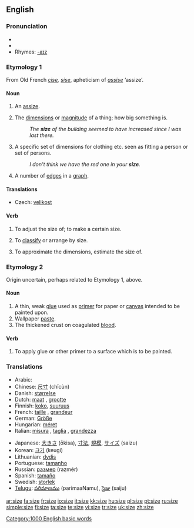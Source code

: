 ==English==

===Pronunciation===
*{{IPA|/saɪz/}}
*{{audio|en-us-size.ogg|Audio (US)}}
*Rhymes: [[Rhymes:English:-aɪz|-aɪz]]

===Etymology 1===
From Old French ''[[cise]], [[sise]]'', apheticism of ''[[assise]]'' ‘assize’.

====Noun====
{{en-noun}}

# {{dialectal}} An [[assize]].
# The [[dimensions]] or [[magnitude]] of a thing; how big something is.
#:''The '''size''' of the building seemed to have increased since I was last there.''
# A specific set of dimensions for clothing etc. seen as fitting a person or set of persons.
#:''I don't think we have the red one in your '''size'''.''
# {{graph theory}} A number of [[edges]] in a [[graph]].

====Translations====
{{trans-top|dimensions or magnitude of a thing}}
*Czech: [[velikost]] {{f}}
{{trans-mid}}
{{trans-bottom}}

====Verb====
{{en-verb|siz|ing}}

# {{transitive}} To adjust the size of; to make a certain size.
# {{transitive}} To [[classify]] or arrange by size.
# {{context|transitive|colloquial}} To approximate the dimensions, estimate the size of.

===Etymology 2===
Origin uncertain, perhaps related to Etymology 1, above.

====Noun====
{{en-noun}}

# A thin, weak [[glue]] used as [[primer]] for paper or [[canvas]] intended to be painted upon.
# Wallpaper [[paste]].
# The thickened crust on coagulated [[blood]].

====Verb====
{{en-verb|siz|ing}}

# {{transitive}} To apply glue or other primer to a surface which is to be painted.

===Translations===
{{rfc-trans}}
{{top}}
*Arabic: {{ARchar|[[حجم]]}} {{IPAchar|(ħájem)}} {{m}}
*Chinese: [[尺寸]] (chǐcùn)
*Danish: [[størrelse]] {{c}}
*Dutch: [[maat]] {{f}}, [[grootte]] {{f}}
*Finnish: [[koko#Finnish|koko]], [[suuruus]]
*French: [[taille]] {{f}}, [[grandeur]] {{f}}
*German: [[Größe]] {{f}}
*Hungarian: [[méret]]
*Italian: [[misura]] {{f}}, [[taglia]] {{f}}, [[grandezza]] {{f}}
{{mid}}
*Japanese: [[大きさ]] (ōkisa), [[寸法]], [[規模]], [[サイズ]] (saizu)
*Korean: [[크기]] (keugi)
*Lithuanian: [[dydis]] {{m}}
*Portuguese: [[tamanho]] {{m}}
*Russian: [[размер]] (razmér) {{m}}
*Spanish: [[tamaño]] {{m}}
*Swedish: [[storlek]] {{c}}
*[[Telugu]]: [[పరిమాణము]] (parimaaNamu), [[సైజు]] (saiju)
{{bottom}}

[[Category:1000 English basic words]]

[[ar:size]]
[[fa:size]]
[[fr:size]]
[[io:size]]
[[it:size]]
[[kk:size]]
[[hu:size]]
[[pl:size]]
[[pt:size]]
[[ru:size]]
[[simple:size]]
[[fi:size]]
[[ta:size]]
[[te:size]]
[[vi:size]]
[[tr:size]]
[[uk:size]]
[[zh:size]]